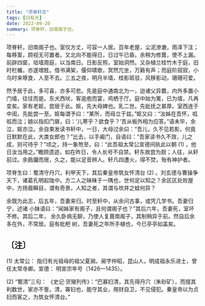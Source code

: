 ```yaml
---
title: "项脊轩志"
tags: [归有光]
date: 2022-09-20
summary: 项脊轩，旧南阁子也。
---
```


项脊轩，旧南阁子也。室仅方丈，可容一人居。百年老屋，尘泥渗漉，雨泽下注；每移案，顾视无可置者。又北向不能得日，日过午已昏。余稍为修葺，使不上漏。前辟四窗，垣墙周庭，以当南日。日影反照，室始洞然。又杂植兰桂竹木于庭，旧时栏楯，亦遂增胜。借书满架，偃仰啸歌，冥然兀坐，万籁有声；而庭阶寂寂，小鸟时来啄食，人至不去。三五之夜，明月半墙，桂影斑驳，风移影动，珊珊可爱。

然予居于此，多可喜，亦多可悲。先是庭中通南北为一，迨诸父异爨，内外多置小门墙，往往而是。东犬西吠，客逾庖而宴，鸡栖于厅。庭中始为篱，已为墙，凡再变矣。家有老妪，尝居于此。妪，先大母婢也。乳二世。先妣抚之甚厚。室西连于中闺，先妣尝一至。妪每谓予曰：“某所，而母立于兹。”妪又曰：“汝姊在吾怀，呱呱而泣；娘以指扣门扉，曰：‘儿寒乎？欲食乎？’吾从板外相为应答。”语未毕，余泣，妪亦泣。余自束发读书轩中，一日，大母过余曰：“吾儿，久不见若影，何竟日默默在此，大类女郎也？”比去，以手阖门，自语曰：“吾家读书久不效，儿之成，则可待乎？”顷之，持一象笏至，曰：“此吾祖太常公宣德间执此以朝 (1) ，他日汝当用之。”瞻顾遗迹，如在昨日，令人长号不自禁。轩东故尝为厨；人往，从轩前过。余扃牖而居，久之，能以足音辨人。轩凡四遭火，得不焚，殆有神护者。

项脊生曰：蜀清守丹穴，利甲天下，其后秦皇帝筑女怀清台 (2) 。刘玄德与曹操争天下，诸葛孔明起陇中。方二人之昧昧于一隅也，世何足以知之？余区区处败屋中，方扬眉瞬目，谓有奇景，人知之者，其谓与坎井之蛙何异？

余既为此志，后五年，吾妻来归。时至轩中，从余问古事，或凭几学书。吾妻归宁，述诸
小妹语曰：“闻姊家有阁子，且何谓阁子也？”其后六年，吾妻死，室坏不修。其后二年，
余久卧病无聊，乃使人复葺南阁子，其制稍异于前。然自后余多在外，不常居。庭有枇杷
树，吾妻死之年所手植也，今已亭亭如盖矣。

## 〔注〕　

(1) 太常公： 指归有光祖母的祖父夏昶。昶字仲昭，昆山人，明成祖永乐进士，曾任太常寺卿。宣德： 明宣宗年号（1426—1435）。

(2) “蜀清”三句： 《史记·货殖列传》：“巴寡妇清，其先得丹穴（朱砂矿），而擅其利数世，家亦不訾。清，寡妇也，能守其业，用财自卫，不见侵犯。秦皇帝以为贞妇而客之，为筑女怀清台。”